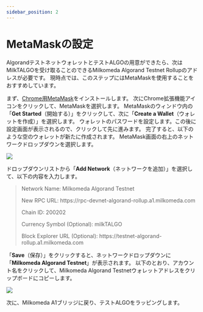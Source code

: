 ```yaml
---
sidebar_position: 2
---
```



# MetaMaskの設定

AlgorandテストネットウォレットとテストALGOの用意ができたら、次は MilkTALGOを受け取ることのできるMilkomeda Algorand Testnet Rollupのアドレスが必要です。 現時点では、このステップにはMetaMaskを使用することをおすすめしています。

まず、[Chrome用MetaMask](https://chrome.google.com/webstore/detail/metamask/nkbihfbeogaeaoehlefnkodbefgpgknn)をインストールします。 次にChrome拡張機能アイコン<img src={puzzleIcon} alt="" className="img-icon" />をクリックして、MetaMaskを選択します。 MetaMaskのウィンドウ内の「**Get Started**（開始する）」をクリックして、次に「**Create a Wallet**（ウォレットを作成）」を選択します。 ウォレットのパスワードを設定します。この後に設定画面が表示されるので、クリックして先に進みます。 完了すると、以下のような空のウォレットが新たに作成されます。 MetaMask画面の右上のネットワークドロップダウンを選択します。

![](/img/algorand-eth.png)

ドロップダウンリストから「**Add Network**（ネットワークを追加）」を選択して、以下の内容を入力します。

> Network Name: Milkomeda Algorand Testnet
> 
> <p> New RPC URL: https://rpc-devnet-algorand-rollup.a1.milkomeda.com </p>
> 
> Chain ID: 200202
> 
> Currency Symbol (Optional): milkTALGO
> 
> <p> Block Explorer URL (Optional): https://testnet-algorand-rollup.a1.milkomeda.com </p>
「**Save**（保存）」をクリックすると、ネットワークドロップダウンに「**Milkomeda Algorand Testnet**」が表示されます。 以下のとおり、アカウント名をクリックして、Milkomeda Algorand Testnetウォレットアドレスをクリップボードにコピーします。

![](/img/algorand-milk.png)

次に、Milkomeda A1ブリッジに戻り、テストALGOをラッピングします。
